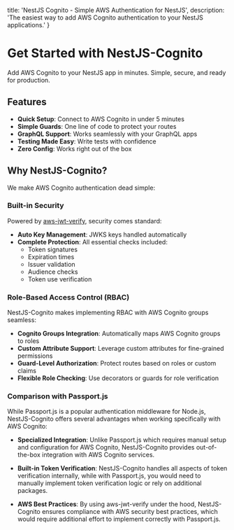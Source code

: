   title: 'NestJS Cognito - Simple AWS Authentication for NestJS',
  description: 'The easiest way to add AWS Cognito authentication to your NestJS applications.'
}

# Get Started with NestJS-Cognito

Add AWS Cognito to your NestJS app in minutes. Simple, secure, and ready for production.

## Features

- **Quick Setup**: Connect to AWS Cognito in under 5 minutes
- **Simple Guards**: One line of code to protect your routes
- **GraphQL Support**: Works seamlessly with your GraphQL apps
- **Testing Made Easy**: Write tests with confidence
- **Zero Config**: Works right out of the box

## Why NestJS-Cognito?

We make AWS Cognito authentication dead simple:

### Built-in Security

Powered by [aws-jwt-verify](https://github.com/awslabs/aws-jwt-verify), security comes standard:

- **Auto Key Management**: JWKS keys handled automatically
- **Complete Protection**: All essential checks included:
  - Token signatures
  - Expiration times
  - Issuer validation
  - Audience checks
  - Token use verification

### Role-Based Access Control (RBAC)

NestJS-Cognito makes implementing RBAC with AWS Cognito groups seamless:

- **Cognito Groups Integration**: Automatically maps AWS Cognito groups to roles
- **Custom Attribute Support**: Leverage custom attributes for fine-grained permissions
- **Guard-Level Authorization**: Protect routes based on roles or custom claims
- **Flexible Role Checking**: Use decorators or guards for role verification

### Comparison with Passport.js

While Passport.js is a popular authentication middleware for Node.js, NestJS-Cognito offers several advantages when working specifically with AWS Cognito:

- **Specialized Integration**: Unlike Passport.js which requires manual setup and configuration for AWS Cognito, NestJS-Cognito provides out-of-the-box integration with AWS Cognito services.

- **Built-in Token Verification**: NestJS-Cognito handles all aspects of token verification internally, while with Passport.js, you would need to manually implement token verification logic or rely on additional packages.

- **AWS Best Practices**: By using aws-jwt-verify under the hood, NestJS-Cognito ensures compliance with AWS security best practices, which would require additional effort to implement correctly with Passport.js.
